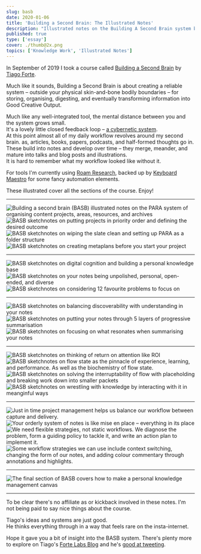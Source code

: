 ```yaml
---
slug: basb
date: 2020-01-06
title: 'Building a Second Brain: The Illustrated Notes'
description: "Illustrated notes on the Building A Second Brain system by Tiago Forte"
published: true
type: ['essay']
cover: ./thumb@2x.png
topics: ['Knowledge Work', 'Illustrated Notes']
---
```


In September of 2019 I took a course called <a href='https://www.buildingasecondbrain.com'>Building a Second Brain</a> by <a href='https://twitter.com/fortelabs'>Tiago Forte</a>.

Much like it sounds, Building a Second Brain is about creating a reliable system – outside your physical skin-and-bone bodily boundaries – for storing, organising, digesting, and eventually transforming information into Good Creative Output. 


Much like any well-integrated tool, the mental distance between you and the system grows small.  
It's a lovely little closed feedback loop – <a href="https://en.wikipedia.org/wiki/Cybernetics">a cybernetic system</a>.  
At this point almost all of my daily workflow revolves around my second brain. as, articles, books, papers, podcasts, and half-formed thoughts go in.  
These build into notes and develop over time – they merge, meander, and mature into talks and blog posts and illustrations.  
It is hard to remember what my workflow looked like without it.

For tools I'm currently using <a href="https://roamresearch.com/">Roam Research</a>, backed up by <a href="https://www.keyboardmaestro.com/main/">Keyboard Maestro</a> for some fancy automation elements.

These illustrated cover all the sections of the course. Enjoy!

---

<Image src="https://res.cloudinary.com/dg3gyk0gu/image/upload/c_scale,q_auto:best,w_960/v1586173192/maggieappleton.com/basb/Basb1-4_2x.jpg" alt="Building a second brain (BASB) illustrated notes on the PARA system of organising content projects, areas, resources, and archives" />

<Image src="https://res.cloudinary.com/dg3gyk0gu/image/upload/c_scale,q_auto:best,w_960/v1586173190/maggieappleton.com/basb/Basb1-2_2x.jpg" alt="BASB sketchnotes on putting projects in priority order and defining the desired outcome" />

<Image src="https://res.cloudinary.com/dg3gyk0gu/image/upload/c_scale,q_auto:best,w_960/v1586173188/maggieappleton.com/basb/Basb1-1_2x.jpg" alt="BASB sketchnotes on wiping the slate clean and setting up PARA as a folder structure" />

<Image src="https://res.cloudinary.com/dg3gyk0gu/image/upload/c_scale,q_auto:best,w_960/v1586173189/maggieappleton.com/basb/Basb1-3_2x.jpg" alt="BASB sketchnotes on creating metaplans before you start your project" />

---

<Image src="https://res.cloudinary.com/dg3gyk0gu/image/upload/c_scale,q_auto:best,w_960/v1586173064/maggieappleton.com/basb/Basb2-1_2x.jpg" alt="BASB sketchnotes on digital cognition and building a personal knowledge base" />

<Image src="https://res.cloudinary.com/dg3gyk0gu/image/upload/c_scale,q_auto:best,w_960/v1586173065/maggieappleton.com/basb/Basb2-2_2x.jpg" alt="BASB sketchnotes on your notes being unpolished, personal, open-ended, and diverse" />

<Image src="https://res.cloudinary.com/dg3gyk0gu/image/upload/c_scale,q_auto:best,w_960/v1586173061/maggieappleton.com/basb/Basb2-3_2x.jpg" alt="BASB sketchnotes on considering 12 favourite problems to focus on" />

---

<Image src="https://res.cloudinary.com/dg3gyk0gu/image/upload/c_scale,q_auto:best,w_960/v1586172896/maggieappleton.com/basb/Basb3-1_2x.jpg" alt="BASB sketchnotes on balancing discoverability with understanding in your notes" />

<Image src="https://res.cloudinary.com/dg3gyk0gu/image/upload/c_scale,q_auto:best,w_960/v1586172898/maggieappleton.com/basb/Basb3-2_2x.jpg" alt="BASB sketchnotes on putting your notes through 5 layers of progressive summarisation" />

<Image src="https://res.cloudinary.com/dg3gyk0gu/image/upload/c_scale,q_auto:best,w_960/v1586172894/maggieappleton.com/basb/Basb3-3_2x.jpg" alt="BASB sketchnotes on focusing on what resonates when summarising your notes" />

---

<Image src="https://res.cloudinary.com/dg3gyk0gu/image/upload/c_scale,q_auto:best,w_960/v1586172982/maggieappleton.com/basb/Basb4-1_2x.jpg" alt="BASB sketchnotes on thinking of return on attention like ROI" />

<Image src="https://res.cloudinary.com/dg3gyk0gu/image/upload/c_scale,q_auto:best,w_960/v1586172879/maggieappleton.com/basb/Basb4-2_2x.jpg" alt="BASB sketchnotes on flow state as the pinnacle of experience, learning, and performance. As well as the biochemistry of flow state." />

<Image src="https://res.cloudinary.com/dg3gyk0gu/image/upload/c_scale,q_auto:best,w_960/v1586172878/maggieappleton.com/basb/Basb4-3_2x.jpg" alt="BASB sketchnotes on solving the interruptability of flow with placeholding and breaking work down into smaller packets" />

<Image src="https://res.cloudinary.com/dg3gyk0gu/image/upload/c_scale,q_auto:best,w_960/v1586172879/maggieappleton.com/basb/Basb4-4_2x.jpg" alt="BASB sketchnotes on wrestling with knowledge by interacting with it in meanginful ways" />

---

<Image src="https://res.cloudinary.com/dg3gyk0gu/image/upload/c_scale,q_auto:best,w_960/v1586172864/maggieappleton.com/basb/Basb5-1_2x.jpg" alt="Just in time project management helps us balance our workflow between capture and delivery." />

<Image src="https://res.cloudinary.com/dg3gyk0gu/image/upload/c_scale,q_auto:best,w_960/v1586172865/maggieappleton.com/basb/Basb5-2_2x.jpg" alt="Your orderly system of notes is like mise en place – everything in its place" />

<Image src="https://res.cloudinary.com/dg3gyk0gu/image/upload/c_scale,q_auto:best,w_960/v1586172873/maggieappleton.com/basb/Basb5-4_2x.jpg" alt="We need flexible strategies, not static workflows. We diagnose the problem, form a guiding policy to tackle it, and write an action plan to implement it. " />

<Image src="https://res.cloudinary.com/dg3gyk0gu/image/upload/c_scale,q_auto:best,w_960/v1586172866/maggieappleton.com/basb/Basb5-3_2x.jpg" alt="Some workflow strategies we can use include context switching, changing the form of our notes, and adding colour commentary through annotations and highlights." />

---

<Image src="https://res.cloudinary.com/dg3gyk0gu/image/upload/c_scale,q_auto:best,w_960/v1586172858/maggieappleton.com/basb/Basb6-1_2x.jpg" alt="The final section of BASB covers how to make a personal knowledge management canvas" />

---
To be clear there's no affiliate as or kickback involved in these notes. 
I'm not being paid to say nice things about the course.  

Tiago's ideas and systems are just good.  
He thinks everything through in a way that feels rare on the insta-internet.

Hope it gave you a bit of insight into the BASB system.
There's plenty more to explore on Tiago's <a href="https://praxis.fortelabs.co/">Forte Labs Blog</a> and he's <a href="https://twitter.com/fortelabs">good at tweeting</a>.